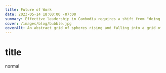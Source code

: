 ---
title: Future of Work
date: 2023-05-14 18:00:00 -07:00
summary: Effective leadership in Cambodia requires a shift from "doing coaching" to "being coaches," emphasizing strong relationships, development of potential, innovation, and a culture of continuous learning.
cover: /images/blog/bubble.jpg
coverAlt: An abstract grid of spheres rising and falling into a grid of circular holes beneath.
---

# title

normal 